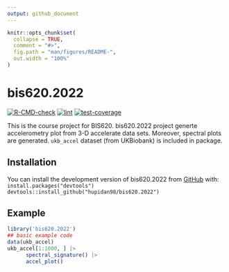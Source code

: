 ```yaml
---
output: github_document
---
```


<!-- README.md is generated from README.Rmd. Please edit that file -->

```r
knitr::opts_chunk$set(
  collapse = TRUE,
  comment = "#>",
  fig.path = "man/figures/README-",
  out.width = "100%"
)
```

# bis620.2022

<!-- badges: start -->
[![R-CMD-check](https://github.com/hupidan98/bis620.2022/actions/workflows/R-CMD-check.yaml/badge.svg)](https://github.com/hupidan98/bis620.2022/actions/workflows/R-CMD-check.yaml)
[![lint](https://github.com/hupidan98/bis620.2022/actions/workflows/lint.yaml/badge.svg)](https://github.com/hupidan98/bis620.2022/actions/workflows/lint.yaml)
[![test-coverage](https://github.com/hupidan98/bis620.2022/actions/workflows/test-coverage.yaml/badge.svg)](https://github.com/hupidan98/bis620.2022/actions/workflows/test-coverage.yaml)
<!-- [![Codecov test coverage](https://codecov.io/gh/hupidan98/bis620.2022/branch/main/graph/badge.svg)](https://app.codecov.io/gh/hupidan98/bis620.2022?branch=main) -->
<!-- badges: end -->

This is the course project for BIS620. bis620.2022 project generte accelerometry plot from 3-D accelerate data sets. Moreover, spectral plots are generated. `ukb_accel` dataset (from UKBiobank) is included in package.

## Installation

You can install the development version of bis620.2022 from [GitHub](https://github.com/) with: <br>
`install.packages("devtools")` <br>
`devtools::install_github("hupidan98/bis620.2022")`

## Example

```r
library('bis620.2022')
## basic example code
data(ukb_accel)
ukb_accel[1:1000, ] |>
      spectral_signature() |>
      accel_plot()
```
